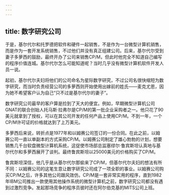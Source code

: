 ```yaml
---
---
---
```

title: 数字研究公司
---




于是，基尔代尔和托罗德把软件和硬件一起销售，不是作为一台微型计算机销售，而是作为一套开发系统销售，不过他们并没有真正组建公司。后来，基尔代尔受到妻子多萝西的鼓励，最终开办了公司来销售CP/M，但此时他完全不知道自己编写的程序价值连城。基尔代尔怎么可能知道呢？当时几乎没有微型计算机软件开发人员一说。

起初，基尔代尔夫妇将他们的公司命名为星际数字研究，不过公司名很快缩短为数字研究，而当时负责经营公司的多萝西则开始使用出嫁前的姓氏——麦克尤恩，因为她不希望客户认为自己“只不过是基尔代尔的妻子”。

数字研究公司最早的客户算是捡到了天大的便宜。例如，早期微型计算机公司GNAT的联合创始人托马斯·拉弗尔是CP/M的第一批企业采购者之一。他只花了90美元就拿到了授权，可以在其公司开发的任何产品上使用CP/M。不到一年，一个CP/M许可证的价格就达到了上万美元。

多萝西后来说，转折点是1977年和以姆赛公司签订的一份合同。在此之前，以姆赛公司一直以单副本的方式采购CP/M。以姆赛公司制定了雄心勃勃的计划，想要销售几千台软盘微型计算机系统，这促使市场部总监塞缪尔·鲁宾斯坦认真地与基尔代尔和多萝西展开了谈判。最终鲁宾斯坦以25000美元的价格购买了CP/M。

鲁宾斯坦深信，他几乎是从基尔代尔那偷来了CP/M，但基尔代尔夫妇的想法有所不同：以姆赛公司的这笔生意让数字研究公司成了一项全职的事业。以姆赛公司购买CP/M之后，许多其他公司跟风效仿。CP/M是一套非常实用的程序，直到1982年IBM公司推出一款使用其他操作系统的微型计算机之前，数字研究公司都没有遇到过激烈竞争。发起那场竞争的程序员彼时还在阿尔伯克基的MITS公司上班。